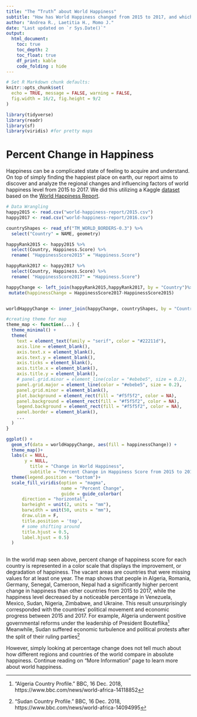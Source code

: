 ```yaml
---
title: "The “Truth” about World Happiness"
subtitle: "How has World Happiness changed from 2015 to 2017, and which factors have influenced this change?"
author: "Andrea R., Laetitia H., Momo J."
date: "Last updated on `r Sys.Date()`"
output:
  html_document:
    toc: true
    toc_depth: 2
    toc_float: true
    df_print: kable
    code_folding : hide
---
```


```r
# Set R Markdown chunk defaults:
knitr::opts_chunk$set(
  echo = TRUE, message = FALSE, warning = FALSE, 
  fig.width = 16/2, fig.height = 9/2
)
```

```r
library(tidyverse)
library(readr)
library(sf)
library(viridis) #for pretty maps
```


# Percent Change in Happiness

Happiness can be a complicated state of feeling to acquire and understand. On top of simply finding the happiest place on earth, our report aims to discover and analyze the regional changes and influencing factors of world happiness level from 2015 to 2017. We did this utilizing a Kaggle [dataset](https://www.kaggle.com/unsdsn/world-happiness) based on the [World Happiness Report](http://worldhappiness.report/). 


```r
# Data Wrangling 
happy2015 <- read.csv("world-happiness-report/2015.csv")
happy2017 <- read.csv("world-happiness-report/2016.csv")

countryShapes <- read_sf("TM_WORLD_BORDERS-0.3") %>%
  select("Country" = NAME, geometry)

happyRank2015 <- happy2015 %>% 
  select(Country, Happiness.Score) %>% 
  rename( "HappinessScore2015" = "Happiness.Score")

happyRank2017 <- happy2017 %>% 
  select(Country, Happiness.Score) %>% 
  rename( "HappinessScore2017" = "Happiness.Score")

happyChange <- left_join(happyRank2015,happyRank2017, by = "Country")%>%
 mutate(happinessChange = HappinessScore2017-HappinessScore2015) 


worldHappyChange <- inner_join(happyChange, countryShapes, by = "Country")

```

```r
#creating theme for map
theme_map <- function(...) {
  theme_minimal() +
  theme(
    text = element_text(family = "serif", color = "#22211d"),
    axis.line = element_blank(),
    axis.text.x = element_blank(),
    axis.text.y = element_blank(),
    axis.ticks = element_blank(),
    axis.title.x = element_blank(),
    axis.title.y = element_blank(),
    # panel.grid.minor = element_line(color = "#ebebe5", size = 0.2),
    panel.grid.major = element_line(color = "#ebebe5", size = 0.2),
    panel.grid.minor = element_blank(),
    plot.background = element_rect(fill = "#f5f5f2", color = NA), 
    panel.background = element_rect(fill = "#f5f5f2", color = NA), 
    legend.background = element_rect(fill = "#f5f5f2", color = NA),
    panel.border = element_blank(),
    ...
  )
}
```


```r
ggplot() +
  geom_sf(data = worldHappyChange, aes(fill = happinessChange)) +
  theme_map()+
  labs(x = NULL, 
       y = NULL, 
         title = "Change in World Happiness", 
         subtitle = "Percent Change in Happiness Score from 2015 to 2017") +
  theme(legend.position = "bottom")+
  scale_fill_viridis(option = "magma",
                     name = "Percent Change",
                     guide = guide_colorbar(
      direction = "horizontal",
      barheight = unit(2, units = "mm"),
      barwidth = unit(50, units = "mm"),
      draw.ulim = F,
      title.position = 'top',
      # some shifting around
      title.hjust = 0.5,
      label.hjust = 0.5)
  )
    
```

In the world map seen above, percent change of happiness score for each country is represented in a color scale that displays the improvement, or degradation of happiness. The vacant areas are countries that were missing values for at least one year. The map shows that people in Algeria, Romania, Germany, Senegal, Cameroon, Nepal had a significantly higher percent change in happiness than other countries from 2015 to 2017, while the happiness level decreased by a noticeable percentage in Venezuela, Mexico, Sudan, Nigeria, Zimbabwe, and Ukraine. This result unsurprisingly corresponded with the countries’ political movement and economic progress between 2015 and 2017. For example, Algeria underwent positive governmental reforms under the leadership of President Bouteflika^["Algeria Country Profile." BBC, 16 Dec. 2018, https://www.bbc.com/news/world-africa-14118852] Meanwhile, Sudan suffered economic turbulence and political protests after the split of their ruling parties^["Sudan Country Profile." BBC, 16 Dec. 2018, https://www.bbc.com/news/world-africa-14094995]

However, simply looking at percentage change does not tell much about how different regions and countries of the world compare in absolute happiness. Continue reading on “More Information” page to learn more about world happiness.  




